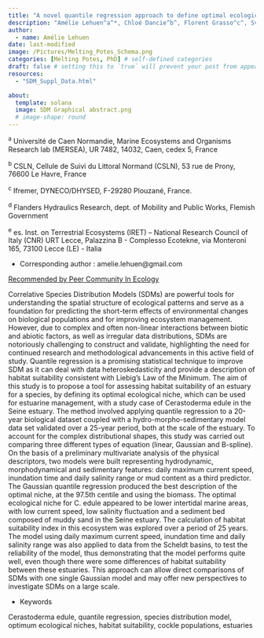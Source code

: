 ```yaml
---
title: "A novel quantile regression approach to define optimal ecological niche: a case study on habitat suitability of cockle populations (*Cerastoderma edule*)"
description: "Amélie Lehuen^a^*, Chloé Dancie^b^, Florent Grasso^c^, Sven Smolders^d^, Francesco Cozzoli^e^, Francis Orvain^a^"
author:
  - name: Amélie Lehuen
date: last-modified
image: /Pictures/Melting_Potes_Schema.png
categories: [Melting Potes, PhD] # self-defined categories
draft: false # setting this to `true` will prevent your post from appearing on your listing page until you're ready!
resources:
  - "SDM_Suppl_Data.html"

about:
  template: solana
  image: SDM Graphical abstract.png
  # image-shape: round
---
```


^a^ Université de Caen Normandie, Marine Ecosystems and Organisms Research lab (MERSEA), UR 7482, 14032, Caen, cedex 5, France

^b^ CSLN, Cellule de Suivi du Littoral Normand (CSLN), 53 rue de Prony, 76600 Le Havre, France

^c^ Ifremer, DYNECO/DHYSED, F-29280 Plouzané, France.

^d^ Flanders Hydraulics Research, dept. of Mobility and Public Works, Flemish Government

^e^ es. Inst. on Terrestrial Ecosystems (IRET) – National Research Council of Italy (CNR) URT Lecce, Palazzina B - Complesso Ecotekne, via Monteroni 165, 73100 Lecce (LE) - Italia


* Corresponding author : amelie.lehuen@gmail.com

<!-- [Supplementary data](SDM_Suppl_Data.html) -->
[Recommended by Peer Community In Ecology](https://normandie-univ.hal.science/hal-04438267)


Correlative Species Distribution Models (SDMs) are powerful tools for understanding the spatial structure of ecological patterns and serve as a foundation for predicting the short-term effects of environmental changes on biological populations and for improving ecosystem management. However, due to complex and often non-linear interactions between biotic and abiotic factors, as well as irregular data distributions, SDMs are notoriously challenging to construct and validate, highlighting the need for continued research and methodological advancements in this active field of study. Quantile regression is a promising statistical technique to improve SDM as it can deal with data heteroskedasticity and provide a description of habitat suitability consistent with Liebig's Law of the Minimum. The aim of this study is to propose a tool for assessing habitat suitability of an estuary for a species, by defining its optimal ecological niche, which can be used for estuarine management, with a study case of Cerastoderma edule in the Seine estuary. The method involved applying quantile regression to a 20-year biological dataset coupled with a hydro-morpho-sedimentary model data set validated over a 25-year period, both at the scale of the estuary. To account for the complex distributional shapes, this study was carried out comparing three different types of equation (linear, Gaussian and B-spline). On the basis of a preliminary multivariate analysis of the physical descriptors, two models were built representing hydrodynamic, morphodynamical and sedimentary features: daily maximum current speed, inundation time and daily salinity range or mud content as a third predictor. The Gaussian quantile regression produced the best description of the optimal niche, at the 97.5th centile and using the biomass. The optimal ecological niche for C. edule appeared to be lower intertidal marine areas, with low current speed, low salinity fluctuation and a sediment bed composed of muddy sand in the Seine estuary. The calculation of habitat suitability index in this ecosystem was explored over a period of 25 years. The model using daily maximum current speed, inundation time and daily salinity range was also applied to data from the Scheldt basins, to test the reliability of the model, thus demonstrating that the model performs quite well, even though there were some differences of habitat suitability between these estuaries. This approach can allow direct comparisons of SDMs with one single Gaussian model and may offer new perspectives to investigate SDMs on a large scale.

* Keywords

Cerastoderma edule, quantile regression, species distribution model, optimum ecological niches, habitat suitability, cockle populations, estuaries

